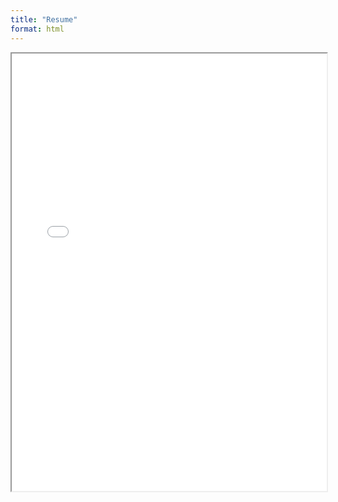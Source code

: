 ```yaml
---
title: "Resume"
format: html
---
```


<iframe src="beckettresume.pdf" width="100%" height="700px">

</iframe>
